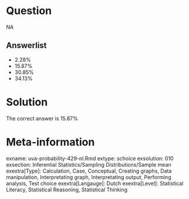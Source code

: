 Question
========

NA

Answerlist
----------
* 2.28%
* 15.87%
* 30.85%
* 34.13%

Solution
========

The correct answer is  15.87% 

Meta-information
================
exname: uva-probability-429-nl.Rmd 
extype: schoice 
exsolution: 010 
exsection: Inferential Statistics/Sampling Distributions/Sample mean
exextra[Type]: Calculation, Case, Conceptual, Creating graphs, Data manipulation, Interpretating graph, Interpretating output, Performing analysis, Test choice 
exextra[Langauge]: Dutch 
exextra[Level]: Statistical Literacy, Statistical Reasoning, Statistical Thinking 
